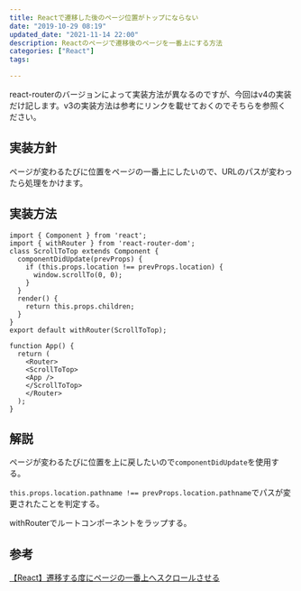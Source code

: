```yaml
---
title: Reactで遷移した後のページ位置がトップにならない
date: "2019-10-29 08:19"
updated_date: "2021-11-14 22:00"
description: Reactのページで遷移後のページを一番上にする方法
categories: ["React"]
tags:

---
```

react-routerのバージョンによって実装方法が異なるのですが、今回はv4の実装だけ記します。v3の実装方法は参考にリンクを載せておくのでそちらを参照ください。

## 実装方針

ページが変わるたびに位置をページの一番上にしたいので、URLのパスが変わったら処理をかけます。

## 実装方法

```
import { Component } from 'react';
import { withRouter } from 'react-router-dom';
class ScrollToTop extends Component {
  componentDidUpdate(prevProps) {
    if (this.props.location !== prevProps.location) {
      window.scrollTo(0, 0);
    }
  }
  render() {
    return this.props.children;
  }
}
export default withRouter(ScrollToTop);
```



```
function App() {
  return (
    <Router>
    <ScrollToTop>
    <App />
    </ScrollToTop>
    </Router>
  );
}
```



##  解説

ページが変わるたびに位置を上に戻したいので`componentDidUpdate`を使用する。

`this.props.location.pathname !== prevProps.location.pathname`でパスが変更されたことを判定する。

withRouterでルートコンポーネントをラップする。

## 参考

[【React】遷移する度にページの一番上へスクロールさせる](https://blog.yuhiisk.com/archive/2017/04/13/react-router-location-change-scroll-top.html)

